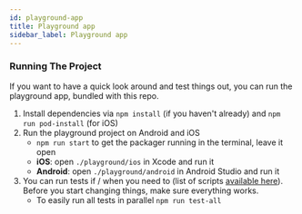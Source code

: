 ```yaml
---
id: playground-app
title: Playground app
sidebar_label: Playground app
---
```


### Running The Project

If you want to have a quick look around and test things out, you can run the playground app, bundled with this repo.

1. Install dependencies via `npm install` (if you haven't already) and `npm run pod-install` (for iOS)
2. Run the playground project on Android and iOS
    - `npm run start` to get the packager running in the terminal, leave it open
    - **iOS**: open `./playground/ios` in Xcode and run it
    - **Android**: open `./playground/android` in Android Studio and run it
3. You can run tests if / when you need to (list of scripts [available here](meta-contributing#scripts)). Before
you start changing things, make sure everything works.
	- To easily run all tests in parallel `npm run test-all`
